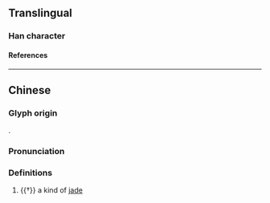 {{also|𪻨}}
{{character info/new}}
==Translingual==

===Han character===
{{Han char|rn=96|rad=玉|as=15|sn=19|four=|canj=MGGWC|ids=⿰王賣}}

====References====
{{Han ref|kx=0744.280|dkj=21320|dj=1153.110|hdz=21144.110|uh=74C4}}

----

==Chinese==
{{zh-forms|s=𪻨}}

===Glyph origin===
{{Han etym}}
{{Han compound|玉|𧶠|c1=s|c2=p|t1=jade|ls=psc|no_och2=1}}.

===Pronunciation===
{{zh-pron
|m=dú
|c=duk6
|mc=y
|oc=y
|cat=n
}}

===Definitions===
{{zh-hanzi}}

# {{†}} a kind of [[jade]]